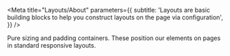 
<Meta
  title="Layouts/About"
  parameters={{
    subtitle:
      'Layouts are basic building blocks to help you construct layouts on the page via configuration',
  }}
/>

Pure sizing and padding containers.
These position our elements on pages in standard responsive layouts.

<TableOfContents />
